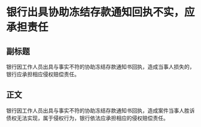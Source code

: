 # 银行出具协助冻结存款通知回执不实，应承担责任
## 副标题
银行因工作人员出具与事实不符的协助冻结存款通知书回执，造成当事人损失的，银行应承担相应侵权赔偿责任。
## 正文
银行因工作人员出具与事实不符的协助冻结存款通知书回执，造成案件当事人胜诉债权无法实现，属于侵权行为，银行依法应承担相应的侵权赔偿责任。
